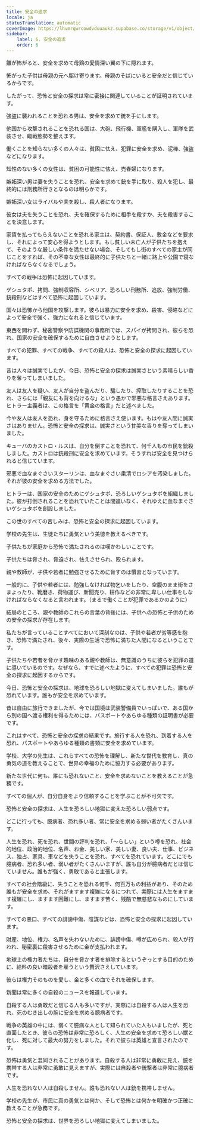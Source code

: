 ```yaml
---
title: 安全の追求
locale: ja
statusTranslation: automatic
coverImage: https://lhvmrqwrcowdvduuaukz.supabase.co/storage/v1/object/public/strapi-uploads/small_cover-educacion-fundamental.webp-2d51a7828a2b1309555be27f7e2a61a0.webp
sidebar:
    label: 6. 安全の追求
    order: 6
---
```

雛が怖がると、安全を求めて母鶏の愛情深い翼の下に隠れます。

怖がった子供は母親の元へ駆け寄ります。母親のそばにいると安全だと信じているからです。

したがって、恐怖と安全の探求は常に密接に関連していることが証明されています。

強盗に襲われることを恐れる男は、安全を求めて銃を手にします。

他国から攻撃されることを恐れる国は、大砲、飛行機、軍艦を購入し、軍隊を武装させ、臨戦態勢を整えます。

働くことを知らない多くの人々は、貧困に怯え、犯罪に安全を求め、泥棒、強盗などになります。

知性のない多くの女性は、貧困の可能性に怯え、売春婦になります。

嫉妬深い男は妻を失うことを恐れ、安全を求めて銃を手に取り、殺人を犯し、最終的には刑務所行きとなるのは明らかです。

嫉妬深い女はライバルや夫を殺し、殺人者になります。

彼女は夫を失うことを恐れ、夫を確保するために相手を殺すか、夫を殺害することを決意します。

家賃を払ってもらえないことを恐れる家主は、契約書、保証人、敷金などを要求し、それによって安心を得ようとします。もし貧しい未亡人が子供たちを抱えて、そのような厳しい条件を満たせない場合、そしてもし街のすべての家主が同じことをすれば、その不幸な女性は最終的に子供たちと一緒に路上や公園で寝なければならなくなるでしょう。

すべての戦争は恐怖に起因しています。

ゲシュタポ、拷問、強制収容所、シベリア、恐ろしい刑務所、追放、強制労働、銃殺刑などはすべて恐怖に起因しています。

国々は恐怖から他国を攻撃します。彼らは暴力に安全を求め、殺害、侵略などによって安全で強く、強力になれると信じています。

東西を問わず、秘密警察や防諜機関の事務所では、スパイが拷問され、彼らを恐れ、国家の安全を確保するために自白させようとします。

すべての犯罪、すべての戦争、すべての殺人は、恐怖と安全の探求に起因しています。

昔は人々は誠実でしたが、今日、恐怖と安全の探求は誠実さという素晴らしい香りを奪ってしまいました。

友人は友人を疑い、友人が自分を盗んだり、騙したり、搾取したりすることを恐れ、さらには「親友にも背を向けるな」という愚かで邪悪な格言さえあります。ヒトラー主義者は、この格言を「黄金の格言」だと述べました。

今や友人は友人を恐れ、身を守るために格言さえ使います。もはや友人間に誠実さはありません。恐怖と安全の探求は、誠実さという甘美な香りを奪ってしまいました。

キューバのカストロ・ルスは、自分を倒すことを恐れて、何千人もの市民を銃殺しました。カストロは銃殺刑に安全を求めています。そうすれば安全を見つけられると信じています。

邪悪で血なまぐさいスターリンは、血なまぐさい粛清でロシアを汚染しました。それが彼の安全を求める方法でした。

ヒトラーは、国家の安全のためにゲシュタポ、恐ろしいゲシュタポを組織しました。彼が打倒されることを恐れていたことは間違いなく、それゆえに血なまぐさいゲシュタポを創設しました。

この世のすべての苦しみは、恐怖と安全の探求に起因しています。

学校の先生は、生徒たちに勇気という美徳を教えるべきです。

子供たちが家庭から恐怖で満たされるのは嘆かわしいことです。

子供たちは脅され、脅迫され、怯えさせられ、殴られます。

親や教師が、子供や若者に勉強させるために脅すのは慣習となっています。

一般的に、子供や若者には、勉強しなければ物乞いをしたり、空腹のまま街をさまよったり、靴磨き、荷物運び、新聞売り、耕作などの非常に卑しい仕事をしなければならなくなると言われます。（まるで働くことが犯罪であるかのように）

結局のところ、親や教師のこれらの言葉の背後には、子供への恐怖と子供のための安全の探求が存在します。

私たちが言っていることすべてにおいて深刻なのは、子供や若者が劣等感を抱き、恐怖で満たされ、後々、実際の生活で恐怖に満ちた人間になるということです。

子供たちや若者を脅かす趣味のある親や教師は、無意識のうちに彼らを犯罪の道に導いているのです。なぜなら、すでに述べたように、すべての犯罪は恐怖と安全の探求に起因するからです。

今日、恐怖と安全の探求は、地球を恐ろしい地獄に変えてしまいました。誰もが恐れています。誰もが安全を求めています。

昔は自由に旅行できましたが、今では国境は武装警備員でいっぱいで、ある国から別の国へ渡る権利を得るためには、パスポートやあらゆる種類の証明書が必要です。

これはすべて、恐怖と安全の探求の結果です。旅行する人を恐れ、到着する人を恐れ、パスポートやあらゆる種類の書類に安全を求めています。

学校、大学の先生は、これらすべての恐怖を理解し、新たな世代を教育し、真の勇気の道を教えることで、世界の幸福のために協力する必要があります。

新たな世代に何も、誰にも恐れないこと、安全を求めないことを教えることが急務です。

すべての個人が、自分自身をより信頼することを学ぶことが不可欠です。

恐怖と安全の探求は、人生を恐ろしい地獄に変えた恐ろしい弱点です。

どこに行っても、臆病者、恐れ多い者、常に安全を求める弱い者がたくさんいます。

人生を恐れ、死を恐れ、世間の評判を恐れ、「〜らしい」という噂を恐れ、社会的地位、政治的地位、名声、お金、美しい家、美しい妻、良い夫、仕事、ビジネス、独占、家具、車などを失うことを恐れ、すべてを恐れています。どこにでも臆病者、恐れ多い者、弱い者がたくさんいますが、誰も自分が臆病者だとは信じていません。誰もが強く、勇敢であると主張します。

すべての社会階級に、失うことを恐れる何千、何百万もの利益があり、そのため誰もが安全を求め、それがますます複雑になるにつれて、実際には人生をますます複雑にし、ますます困難にし、ますます苦く、残酷で無慈悲なものにしています。

すべての悪口、すべての誹謗中傷、陰謀などは、恐怖と安全の探求に起因しています。

財産、地位、権力、名声を失わないために、誹謗中傷、噂が広められ、殺人が行われ、秘密裏に殺害させるために金が支払われます。

地球上の権力者たちは、自分を脅かす者を排除するというぞっとする目的のために、給料の良い暗殺者を雇うという贅沢さえしています。

彼らは権力そのものを愛し、金と多くの血でそれを確保します。

新聞は常に多くの自殺のニュースを報道しています。

自殺する人は勇敢だと信じる人も多いですが、実際には自殺する人は人生を恐れ、死のむき出しの腕に安全を求める臆病者です。

戦争の英雄の中には、弱くて臆病な人として知られていた人もいましたが、死と直面したとき、彼らの恐怖は非常に恐ろしく、人生の安全を求めて恐ろしい獣と化し、死に対して最大の努力をしました。それで彼らは英雄と宣言されたのです。

恐怖は勇気と混同されることがあります。自殺する人は非常に勇敢に見え、銃を携帯する人は非常に勇敢に見えますが、実際には自殺者や銃撃者は非常に臆病者です。

人生を恐れない人は自殺しません。誰も恐れない人は銃を携帯しません。

学校の先生が、市民に真の勇気とは何か、そして恐怖とは何かを明確かつ正確に教えることが急務です。

恐怖と安全の探求は、世界を恐ろしい地獄に変えてしまいました。
